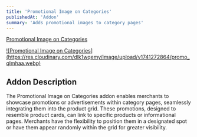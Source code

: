 ```yaml
---
title: 'Promotional Image on Categories'
publishedAt: 'Addon'
summary: 'Adds promotional images to category pages'
---
```


[Promotional Image on Categories](https://addons.intuitsolutions.net/shop-all/)

<a href="https://res.cloudinary.com/dlk1wqemy/image/upload/v1741272864/promo_qlmhaa.webp">
![Promotional Image on Categories](https://res.cloudinary.com/dlk1wqemy/image/upload/v1741272864/promo_qlmhaa.webp)
</a>

## Addon Description

The Promotional Image on Categories addon enables merchants to showcase promotions or advertisements within category pages, seamlessly integrating them into the product grid. These promotions, designed to resemble product cards, can link to specific products or informational pages. Merchants have the flexibility to position them in a designated spot or have them appear randomly within the grid for greater visibility.